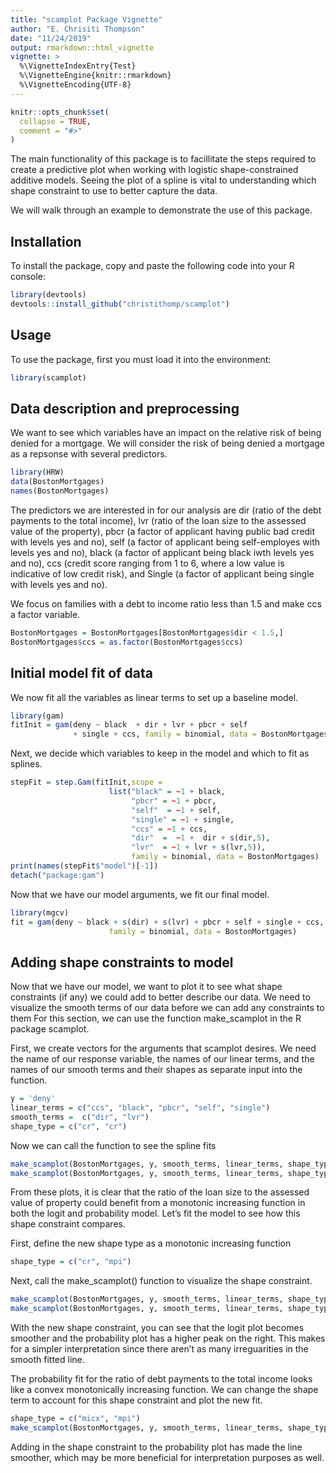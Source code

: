 ```yaml
---
title: "scamplot Package Vignette"
author: "E. Chrisiti Thompson"
date: "11/24/2019"
output: rmarkdown::html_vignette
vignette: >
  %\VignetteIndexEntry{Test}
  %\VignetteEngine{knitr::rmarkdown}
  %\VignetteEncoding{UTF-8}
---
```


```r
knitr::opts_chunk$set(
  collapse = TRUE,
  comment = "#>"
)
```

The main functionality of this package is to facillitate the steps required to create a predictive plot when working with logistic shape-constrained additive models. Seeing the plot of a spline is vital to understanding which shape constraint to use to better capture the data. 


We will walk through an example to demonstrate the use of this package.

## Installation
To install the package, copy and paste the following code into your R console:
```r
library(devtools)
devtools::install_github("christithomp/scamplot")
```

## Usage
To use the package, first you must load it into the environment:
```r
library(scamplot)
```

## Data description and preprocessing
We want to see which variables have an impact on the relative risk of being denied for a mortgage. We will consider the risk of being denied a mortgage as a repsonse with several predictors.
```r
library(HRW)
data(BostonMortgages)
names(BostonMortgages)
```
The predictors we are interested in for our analysis are dir (ratio of the debt payments to the total income), lvr (ratio of the loan size to the assessed value of the property), pbcr (a factor of applicant having public bad credit with levels yes and no), self (a factor of applicant being self-employes with levels yes and no), black (a factor of applicant being black iwth levels yes and no), ccs (credit score ranging from 1 to 6, where a low value is indicative of low credit risk), and Single (a factor of applicant being single with levels yes and no).


We focus on families with a debt to income ratio less than 1.5 and make ccs a factor variable.
```r
BostonMortgages = BostonMortgages[BostonMortgages$dir < 1.5,]
BostonMortgages$ccs = as.factor(BostonMortgages$ccs)
```

## Initial model fit of data
We now fit all the variables as linear terms to set up a baseline model.
```r
library(gam)
fitInit = gam(deny ~ black  + dir + lvr + pbcr + self 
              + single + ccs, family = binomial, data = BostonMortgages)
```

Next, we decide which variables to keep in the model and which to fit as splines.
```r
stepFit = step.Gam(fitInit,scope =
                      list("black" = ~1 + black,
                           "pbcr" = ~1 + pbcr,
                           "self"  = ~1 + self,
                           "single" = ~1 + single,
                           "ccs" = ~1 + ccs,
                           "dir"  =  ~1 +  dir + s(dir,5),
                           "lvr"  = ~1 + lvr + s(lvr,5)),
                           family = binomial, data = BostonMortgages)
print(names(stepFit$"model")[-1])
detach("package:gam")
```
 

 Now that we have our model arguments, we fit our final model.
```r
library(mgcv)
fit = gam(deny ~ black + s(dir) + s(lvr) + pbcr + self + single + ccs,
                      family = binomial, data = BostonMortgages)
```

## Adding shape constraints to model
Now that we have our model, we want to plot it to see what shape constraints (if any) we could add to better describe our data. We need to visualize the smooth terms of our data before we can add any constraints to them For this section, we can use the function make_scamplot in the R package scamplot.


First, we create vectors for the arguments that scamplot desires. We need the name of our response variable, the names of our linear terms, and the names of our smooth terms and their shapes as separate input into the function.
```r
y = 'deny'
linear_terms = c("ccs", "black", "pbcr", "self", "single")
smooth_terms =  c("dir", "lvr")
shape_type = c("cr", "cr")
```

Now we can call the function to see the spline fits
```r
make_scamplot(BostonMortgages, y, smooth_terms, linear_terms, shape_type, type = "link")
make_scamplot(BostonMortgages, y, smooth_terms, linear_terms, shape_type, type = "response")
```

From these plots, it is clear that the ratio of the loan size to the assessed value of property could benefit from a monotonic increasing function in both the logit and probability model. Let's fit the model to see how this shape constraint compares.

First, define the new shape type as a monotonic increasing function
```r
shape_type = c("cr", "mpi")
```

Next, call the make_scamplot() function to visualize the shape constraint.
```r
make_scamplot(BostonMortgages, y, smooth_terms, linear_terms, shape_type, type = "link")
make_scamplot(BostonMortgages, y, smooth_terms, linear_terms, shape_type, type = "response")
```

With the new shape constraint, you can see that the logit plot becomes smoother and the probability plot has a higher peak on the right. This makes for a simpler interpretation since there aren't as many irreguarities in the smooth fitted line.


The probability fit for the ratio of debt payments to the total income looks like a convex monotonically increasing function. We can change the shape term to account for this shape constraint and plot the new fit.
```r
shape_type = c("micx", "mpi")
make_scamplot(BostonMortgages, y, smooth_terms, linear_terms, shape_type, type = "response")
```

Adding in the shape constraint to the probability plot has made the line smoother, which may be more beneficial for interpretation purposes as well.
